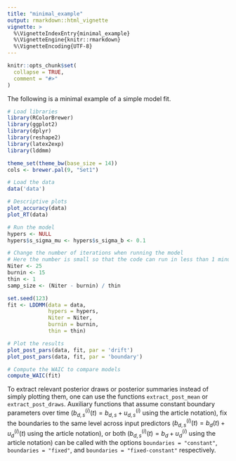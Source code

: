 ```yaml
---
title: "minimal_example"
output: rmarkdown::html_vignette
vignette: >
  %\VignetteIndexEntry{minimal_example}
  %\VignetteEngine{knitr::rmarkdown}
  %\VignetteEncoding{UTF-8}
---
```


```r
knitr::opts_chunk$set(
  collapse = TRUE,
  comment = "#>"
)
```

The following is a minimal example of a simple model fit. 

```r
# Load libraries
library(RColorBrewer)
library(ggplot2)
library(dplyr)
library(reshape2)
library(latex2exp)
library(lddmm)

theme_set(theme_bw(base_size = 14))
cols <- brewer.pal(9, "Set1")
```


```r
# Load the data
data('data')

# Descriptive plots
plot_accuracy(data)
plot_RT(data)

# Run the model
hypers <- NULL
hypers$s_sigma_mu <- hypers$s_sigma_b <- 0.1

# Change the number of iterations when running the model
# Here the number is small so that the code can run in less than 1 minute
Niter <- 25
burnin <- 15
thin <- 1
samp_size <- (Niter - burnin) / thin

set.seed(123)
fit <- LDDMM(data = data, 
             hypers = hypers, 
             Niter = Niter, 
             burnin = burnin, 
             thin = thin)

# Plot the results
plot_post_pars(data, fit, par = 'drift')
plot_post_pars(data, fit, par = 'boundary')

# Compute the WAIC to compare models
compute_WAIC(fit)
```

To extract relevant posterior draws or posterior summaries instead of simply plotting them, one can use the functions `extract_post_mean` or `extract_post_draws`. 
Auxiliary functions that assume constant boundary parameters over time ($b_{d,s}^{(i)}(t) = b_{d,s} + u_{d,s}^{(i)}$ using the article notation), fix the boundaries to the same level across input predictors ($b_{d,s}^{(i)}(t) = b_{d}(t) + u^{(i)}_{d}(t)$ using the article notation), or both ($b_{d,s}^{(i)}(t) = b_{d} + u_{d}^{(i)}$ using the article notation) can be called with the options `boundaries = "constant"`, `boundaries = "fixed"`, and `boundaries = "fixed-constant"` respectively.
